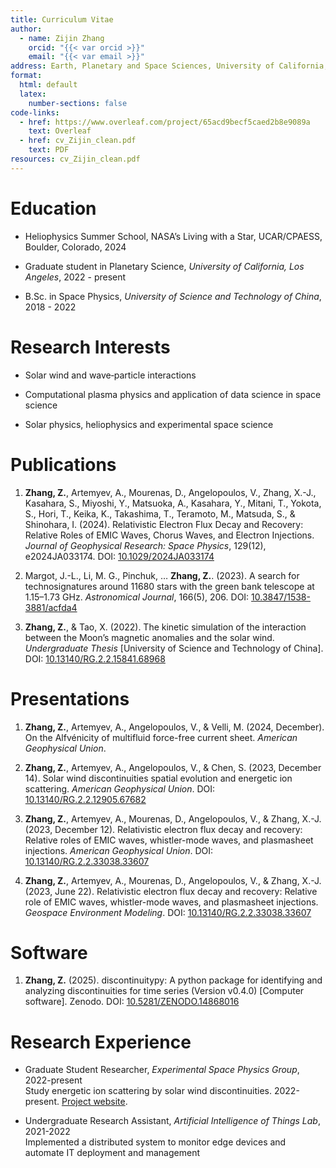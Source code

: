 ```yaml
---
title: Curriculum Vitae
author: 
  - name: Zijin Zhang
    orcid: "{{< var orcid >}}"
    email: "{{< var email >}}"
address: Earth, Planetary and Space Sciences, University of California, Los Angeles, CA 90095
format:
  html: default
  latex:
    number-sections: false
code-links:
  - href: https://www.overleaf.com/project/65acd9becf5caed2b8e9089a
    text: Overleaf
  - href: cv_Zijin_clean.pdf
    text: PDF
resources: cv_Zijin_clean.pdf
---
```


\begin{center}
    \textbf{\Large {{< meta author >}}} \\ \vspace{5pt}
    % \seticon{faPhone} \ \small XXX-XXX-XXXX \quad
    Email: \href{mailto:{{< var email >}}}{zijin@ucla.edu} \quad
    Website: \href{https://beforerr.github.io/beforerr/docs/research/}{beforerr.github.io}
\end{center}


# Education

- Heliophysics Summer School, NASA's Living with a Star, UCAR/CPAESS, Boulder, Colorado, 2024

- Graduate student in Planetary Science, *University of California, Los Angeles*, 2022 - present

- B.Sc. in Space Physics<!--  and B.Eng. in Computer Science -->, *University of Science and Technology of China*, 2018 - 2022


# Research Interests

- Solar wind and wave‑particle interactions

- Computational plasma physics and application of data science in space science

- Solar physics, heliophysics and experimental space science

# Publications

<!-- APA style -->

1. **Zhang, Z.**, Artemyev, A., Mourenas, D., Angelopoulos, V., Zhang, X.-J., Kasahara, S., Miyoshi, Y., Matsuoka, A., Kasahara, Y., Mitani, T., Yokota, S., Hori, T., Keika, K., Takashima, T., Teramoto, M., Matsuda, S., & Shinohara, I. (2024). Relativistic Electron Flux Decay and Recovery: Relative Roles of EMIC Waves, Chorus Waves, and Electron Injections. *Journal of Geophysical Research: Space Physics*, 129(12), e2024JA033174. DOI: [10.1029/2024JA033174](https://doi.org/10.1029/2024JA033174)

1. Margot, J.-L., Li, M. G., Pinchuk, … **Zhang, Z.**. (2023). A search for technosignatures around 11680 stars with the green bank telescope at 1.15–1.73 GHz. *Astronomical Journal*, 166(5), 206. DOI: [10.3847/1538-3881/acfda4](https://doi.org/10.3847/1538-3881/acfda4)

1. **Zhang, Z.**, & Tao, X. (2022). The kinetic simulation of the interaction between the Moon’s magnetic anomalies and the solar wind. *Undergraduate Thesis* [University of Science and Technology of China]. DOI: [10.13140/RG.2.2.15841.68968](http://dx.doi.org/10.13140/RG.2.2.15841.68968)


# Presentations

1. **Zhang, Z.**, Artemyev, A., Angelopoulos, V., & Velli, M. (2024, December). On the Alfvénicity of multifluid force-free current sheet. *American Geophysical Union*.

1. **Zhang, Z.**, Artemyev, A., Angelopoulos, V., & Chen, S. (2023, December 14). Solar wind discontinuities spatial evolution and energetic ion scattering. *American Geophysical Union*. DOI: [10.13140/RG.2.2.12905.67682](https://doi.org/10.13140/RG.2.2.12905.67682)

1. **Zhang, Z.**, Artemyev, A., Mourenas, D., Angelopoulos, V., & Zhang, X.-J. (2023, December 12). Relativistic electron flux decay and recovery: Relative roles of EMIC waves, whistler-mode waves, and plasmasheet injections. *American Geophysical Union*. DOI: [10.13140/RG.2.2.33038.33607](https://doi.org/10.13140/RG.2.2.33038.33607)

1. **Zhang, Z.**, Artemyev, A., Mourenas, D., Angelopoulos, V., & Zhang, X.-J. (2023, June 22). Relativistic electron flux decay and recovery: Relative role of EMIC waves, whistler-mode waves, and plasmasheet injections. *Geospace Environment Modeling*. DOI: [10.13140/RG.2.2.33038.33607](http://dx.doi.org/10.13140/RG.2.2.33038.33607)

# Software

1. **Zhang, Z.** (2025). discontinuitypy: A python package for identifying and analyzing discontinuities for time series (Version v0.4.0) [Computer software]. Zenodo. DOI: [10.5281/ZENODO.14868016](https://doi.org/10.5281/ZENODO.14868016)


# Research Experience

- Graduate Student Researcher, *Experimental Space Physics Group*, 2022-present\
Study energetic ion scattering by solar wind discontinuities. 2022-present. [Project website](https://beforerr.github.io/ion_scattering_by_SWD).

- Undergraduate Research Assistant, *Artificial Intelligence of Things Lab*, 2021-2022\
Implemented a distributed system to monitor edge devices and automate IT deployment and management 